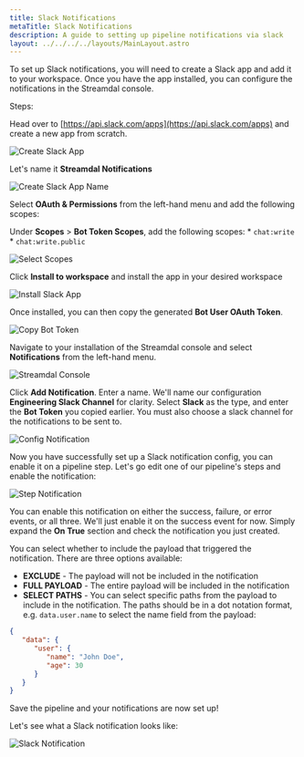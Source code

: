```yaml
---
title: Slack Notifications
metaTitle: Slack Notifications
description: A guide to setting up pipeline notifications via slack
layout: ../../../../layouts/MainLayout.astro
---
```




To set up Slack notifications, you will need to create a Slack app and add it to your workspace.
Once you have the app installed, you can configure the notifications in the Streamdal console.

Steps:

Head over to [https://api.slack.com/apps](https://api.slack.com/apps) and create a new app from scratch.

<img src={createSlackApp} alt="Create Slack App" />

Let's name it **Streamdal Notifications**

<img src={createSlackAppName} alt="Create Slack App Name" />

Select **OAuth & Permissions** from the left-hand menu and add the following scopes:



Under **Scopes** > **Bot Token Scopes**, add the following scopes:
    * `chat:write`
    * `chat:write.public`

<img src={selectCopes} alt="Select Scopes" />

Click **Install to workspace** and install the app in your desired workspace

<img src={installSlackApp} alt="Install Slack App" />

Once installed, you can then copy the generated **Bot User OAuth Token**.

<img src={copyBotToken} alt="Copy Bot Token" />

Navigate to your installation of the Streamdal console and select **Notifications** from the left-hand menu.

<img src={streamdalConsole} alt="Streamdal Console" />

Click **Add Notification**. Enter a name. We'll name our configuration **Engineering Slack Channel** for clarity.
Select **Slack** as the type, and enter the **Bot Token** you copied earlier.
You must also choose a slack channel for the notifications to be sent to.

<img src={configNotification} alt="Config Notification" />

Now you have successfully set up a Slack notification config, you can enable it on a pipeline step.
Let's go edit one of our pipeline's steps and enable the notification:

<img src={stepNotification} alt="Step Notification" />

You can enable this notification on either the success, failure, or error events, or all three.
We'll just enable it on the success event for now. Simply expand the **On True** section and check the notification you just created.

You can select whether to include the payload that triggered the notification. There are three options available:
* **EXCLUDE** - The payload will not be included in the notification
* **FULL PAYLOAD** - The entire payload will be included in the notification
* **SELECT PATHS** - You can select specific paths from the payload to include in the notification. The paths should
be in a dot notation format, e.g. `data.user.name` to select the name field from the payload:
```json
{
   "data": {
      "user": {
         "name": "John Doe",
         "age": 30
      }
   }
}
```

Save the pipeline and your notifications are now set up!

Let's see what a Slack notification looks like:

<img src={slackNotification} alt="Slack Notification" />
